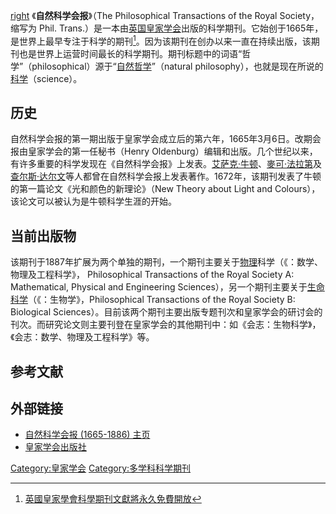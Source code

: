 [[FILE:1665_phil_trans_vol_i_title.png|right]]
《'''自然科学会报'''》（The Philosophical Transactions of the Royal Society，缩写为 Phil. Trans.）是一本由[[英国皇家学会|英国皇家学会]]出版的科学期刊。它始创于1665年，是世界上最早专注于科学的期刊<ref>[http://www.publishing.com.hk/pubnews/NewsDetail.asp?NewsID=20111124003 英國皇家學會科學期刊文獻將永久免費開放]{{Dead link|date=2018年7月 |bot=InternetArchiveBot |fix-attempted=yes }}</ref>。因为该期刊在创办以来一直在持续出版，该期刊也是世界上运营时间最长的科学期刊。期刊标题中的词语“哲学”（philosophical）源于“[[自然哲学|自然哲学]]”（natural philosophy），也就是现在所说的[[科学|科学]]（science）。

== 历史 ==
自然科学会报的第一期出版于皇家学会成立后的第六年，1665年3月6日。改期会报由皇家学会的第一任秘书{{le|亨利·奥尔登伯格|Henry Oldenburg}}（Henry Oldenburg）编辑和出版。几个世纪以来，有许多重要的科学发现在《自然科学会报》上发表。[[艾萨克·牛顿|艾萨克·牛顿]]、[[麥可·法拉第|麥可·法拉第]]及[[查尔斯·达尔文|查尔斯·达尔文]]等人都曾在自然科学会报上发表著作。1672年，该期刊发表了牛顿的第一篇论文《光和颜色的新理论》（New Theory about Light and Colours），该论文可以被认为是牛顿科学生涯的开始。

==当前出版物==
该期刊于1887年扩展为两个单独的期刊，一个期刊主要关于[[物理|物理]]科学（《{{le|自然科学会报A|Philosophical Transactions of the Royal Society A}}：数学、物理及工程科学》， Philosophical Transactions of the Royal Society A: Mathematical, Physical and Engineering Sciences），另一个期刊主要关于[[生命科学|生命科学]]（《{{le|自然科学会报B|Philosophical Transactions of the Royal Society B}}：生物学》，Philosophical Transactions of the Royal Society B: Biological Sciences）。目前该两个期刊主要出版专题刊次和皇家学会的研讨会的刊次。而研究论文则主要刊登在皇家学会的其他期刊中：如《会志：生物科学》，《会志：数学、物理及工程科学》等。

== 参考文献 ==
{{Reflist}}

== 外部链接 ==
*[http://rstl.royalsocietypublishing.org 自然科学会报 (1665-1886) 主页]
*[http://royalsocietypublishing.org 皇家学会出版社]

[[Category:皇家学会|Category:皇家学会]]
[[Category:多学科科学期刊|Category:多学科科学期刊]]